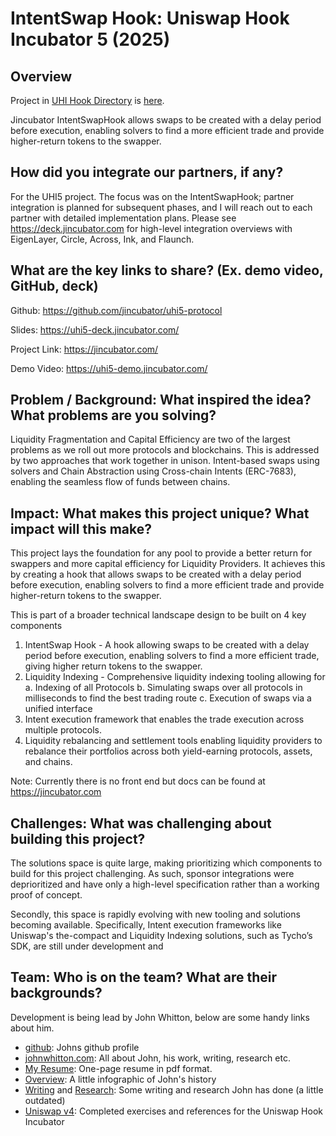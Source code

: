 # IntentSwap Hook: Uniswap Hook Incubator 5 (2025)

## Overview

Project in [UHI Hook Directory](https://bouncy-print-988.notion.site/hook-directory) is [here](https://bouncy-print-988.notion.site/Jincubator-21f5f0444abe81f3b186ced3c4a77ff4).

Jincubator IntentSwapHook allows swaps to be created with a delay period before execution, enabling solvers to find a more efficient trade and provide higher-return tokens to the swapper.

## How did you integrate our partners, if any?

For the UHI5 project. The focus was on the IntentSwapHook; partner integration is planned for subsequent phases, and I will reach out to each partner with detailed implementation plans. Please see https://deck.jincubator.com for high-level integration overviews with EigenLayer, Circle, Across, Ink, and Flaunch.

## What are the key links to share? (Ex. demo video, GitHub, deck)

Github: https://github.com/jincubator/uhi5-protocol

Slides: https://uhi5-deck.jincubator.com/

Project Link: https://jincubator.com/

Demo Video: https://uhi5-demo.jincubator.com/

## Problem / Background: What inspired the idea? What problems are you solving?

Liquidity Fragmentation and Capital Efficiency are two of the largest problems as we roll out more protocols and blockchains. This is addressed by two approaches that work together in unison. Intent-based swaps using solvers and Chain Abstraction using Cross-chain Intents (ERC-7683), enabling the seamless flow of funds between chains.

## Impact: What makes this project unique? What impact will this make?

This project lays the foundation for any pool to provide a better return for swappers and more capital efficiency for Liquidity Providers. It achieves this by creating a hook that allows swaps to be created with a delay period before execution, enabling solvers to find a more efficient trade and provide higher-return tokens to the swapper.

This is part of a broader technical landscape design to be built on 4 key components

1. IntentSwap Hook - A hook allowing swaps to be created with a delay period before execution, enabling solvers to find a more efficient trade, giving higher return tokens to the swapper.
2. Liquidity Indexing - Comprehensive liquidity indexing tooling allowing for
   a. Indexing of all Protocols
   b. Simulating swaps over all protocols in milliseconds to find the best trading route
   c. Execution of swaps via a unified interface
3. Intent execution framework that enables the trade execution across multiple protocols.
4. Liquidity rebalancing and settlement tools enabling liquidity providers to rebalance their portfolios across both yield-earning protocols, assets, and chains.

Note: Currently there is no front end but docs can be found at https://jincubator.com

## Challenges: What was challenging about building this project?

The solutions space is quite large, making prioritizing which components to build for this project challenging. As such, sponsor integrations were deprioritized and have only a high-level specification rather than a working proof of concept.

Secondly, this space is rapidly evolving with new tooling and solutions becoming available. Specifically, Intent execution frameworks like Uniswap's the-compact and Liquidity Indexing solutions, such as Tycho’s SDK, are still under development and

## Team: Who is on the team? What are their backgrounds?

Development is being lead by John Whitton, below are some handy links about him.

- [github](https://github.com/johnwhitton): Johns github profile
- [johnwhitton.com](https://johnwhitton.com/): All about John, his work, writing, research etc.
- [My Resume](https://resume.johnwhitton.com/): One-page resume in pdf format.
- [Overview](https://overview.johnwhitton.com/): A little infographic of John's history
- [Writing](https://johnwhitton.com/posts.html) and [Research](https://johnwhitton.com/research.html): Some writing and research John has done (a little outdated)
- [Uniswap v4](https://github.com/johnwhitton/uhi5-exercises): Completed exercises and references for the Uniswap Hook Incubator
